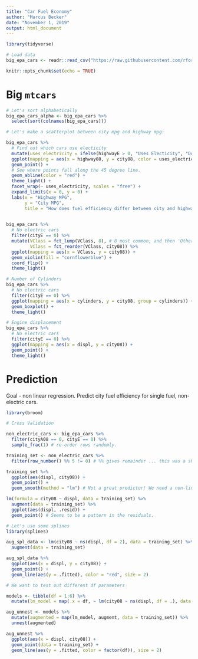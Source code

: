 ```yaml
---
title: "Car Fuel Economy"
author: "Marcus Becker"
date: "November 1, 2019"
output: html_document
---
```


```r

library(tidyverse)

# Load data
big_epa_cars <- readr::read_csv("https://raw.githubusercontent.com/rfordatascience/tidytuesday/master/data/2019/2019-10-15/big_epa_cars.csv")

knitr::opts_chunk$set(echo = TRUE)
```

# Big `mtcars`

```r

# Let's sort alphabetically
big_epa_cars_alpha <- big_epa_cars %>%
  select(sort(colnames(big_epa_cars)))

```

```r

# Let's make a scatterplot between city mpg and highway mpg:

big_epa_cars %>%
  # Find out which cars use electicity
  mutate(uses_electricity = ifelse(highwayE > 0, "Uses Electicity", "Doesn't Use Electricity")) %>%
  ggplot(mapping = aes(x = highway08, y = city08, color = uses_electricity)) +
  geom_point() +
  # See where points fall along the 45 degree line.
  geom_abline(color = "red") +
  theme_light() +
  facet_wrap(~ uses_electricity, scales = "free") +
  expand_limits(x = 0, y = 0) +
  labs(x = "Highway MPG",
       y = "City MPG",
       title = "How does fuel efficiency differ between city and highway?")
    

```


```r

big_epa_cars %>%
  # No electric cars
  filter(cityE == 0) %>%
  mutate(VClass = fct_lump(VClass, 8), # 8 most common, and then 'Other' for everything else. 
         VClass = fct_reorder(VClass, city08)) %>%
  ggplot(mapping = aes(x = VClass, y = city08)) +
  geom_violin(fill = "cornflowerblue") +
  coord_flip() +
  theme_light()

# Number of Cylinders
big_epa_cars %>%
  # No electric cars
  filter(cityE == 0) %>%
  ggplot(mapping = aes(x = cylinders, y = city08, group = cylinders)) + # Need to use 'group' when numeric.
  geom_boxplot() +
  theme_light()

# Engine displacement
big_epa_cars %>%
  # No electric cars
  filter(cityE == 0) %>%
  ggplot(mapping = aes(x = displ, y = city08)) +
  geom_point() +
  theme_light()

```

# Prediction

Goal - non linear regression. Predict city fuel efficiency for single fuel, non-electric cars. 

```r

library(broom)

# Cross Validation

non_electric_cars <- big_epa_cars %>%
  filter(cityA08 == 0, cityE == 0) %>%
  sample_frac(1) # re-order rows randomly.

training_set <- non_electric_cars %>%
  filter(row_number() %% 5 != 0) # %% gives remainder ... this was a shorthand to get 4/5 of the data.

training_set %>%
  ggplot(aes(displ, city08)) +
  geom_point() +
  geom_smooth(method = "lm") # Not a great predictor! We need a non-linear method.

lm(formula = city08 ~ displ, data = training_set) %>%
  augment(data = training_set) %>%
  ggplot(aes(displ, .resid)) +
  geom_point() # Seems to be a pattern in the residuals. 

# Let's use some splines
library(splines)

aug_spl_data <- lm(city08 ~ ns(displ, df = 2), data = training_set) %>%
  augment(data = training_set)

aug_spl_data %>%
  ggplot(aes(x = displ, y = city08)) +
  geom_point() +
  geom_line(aes(y = .fitted), color = "red", size = 2)

# We want to test out different df parameters

models <- tibble(df = 1:6) %>%
  mutate(lm_model = map(.x = df, ~ lm(city08 ~ ns(displ, df = .), data = training_set)))

aug_unnest <- models %>%
  mutate(augmented = map(lm_model, augment, data = training_set)) %>%
  unnest(augmented)

aug_unnest %>%
  ggplot(aes(x = displ, city08)) +
  geom_point(data = training_set) +
  geom_line(aes(y = .fitted, color = factor(df)), size = 2)

```










